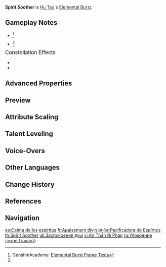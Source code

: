 {{Talent Infobox
|image         = Talent Spirit Soother.png
|character     = Hu Tao
|type          = Elemental Burst
|info          = Commands a blazing spirit to attack, dealing {{Color|Pyro DMG}} in a large [[AoE]].<br />Upon striking the enemy, regenerates a percentage of Hu Tao's Max HP. This effect can be triggered up to 5 times, based on the number of enemies hit.<br />If Hu Tao's HP is below or equal to 50% when the enemy is hit, both the DMG and HP Regeneration are increased.
|scale_att1    = Max HP
|scale_att2    = ATK
|energyCost    = 60
|CD            = 15s
|attr1         = DMG
|value1        = 303–588%
|attr2         = Low HP DMG
|value2        = 379–735%
|attr3         = Heal
|value3        = 6.26% Max HP–12.15% Max HP
|attr4         = Low HP Heal
|value4        = 8.35% Max HP–16.20% Max HP
|utility1      = AoE
|utility2      = Healing
}}
{{Description|Supernatural activity by those who have already left this world is a source of great anxiety for the Wangsheng Funeral Parlor. In such cases, cremation always lets Hu Tao find peace of mind. The more anxious she feels, the stronger the flame.}}
'''Spirit Soother''' is [[Hu Tao]]'s [[Elemental Burst]].

==Gameplay Notes==
* {{TalentNote|energy frame|73}}<ref name="Genshin Academy burst info sheet">GenshinAcademy: [https://docs.google.com/spreadsheets/d/1iLUT8Tafwih3RZbNlA59w6-x5NQdgPvsMc86b7W92DQ/edit#gid=0 Elemental Burst Frame Tests]</ref>
* {{TalentNote|cooldown frame|64}}<ref name="Genshin Academy burst info sheet" />
;<big>Constellation Effects</big>
*{{TalentNote|constellation|2|Ominous Rainfall|Using Spirit Soother will apply the [[Guide to Afterlife|Blood Blossom]] effect.}}
*{{TalentNote|constellation|5|Floral Incense}}

==Advanced Properties==
{{Advanced Properties
|title   = Skill DMG
|gu      = 2U
|icdtag  = none
|poise   = 250
|impulse = 3
}}

==Preview==
{{Preview
|file    = Spirit Soother Preview
}}
{{clr}}

==Attribute Scaling==
{{Talent Scaling
|talentType=Elemental Burst
|levels=14
|order=skilldmg,lowhpskilldmg,skillhpregeneration,lowhpskillregeneration,cd,energycost
|titles=Skill DMG (%),Low HP Skill DMG (%),Skill HP Regeneration (% Max HP),Low HP Skill Regeneration (% Max HP),CD,Energy Cost
|skilldmg_1=303.27
|skilldmg_2=321.43
|skilldmg_3=339.59
|skilldmg_4=363.2
|skilldmg_5=381.36
|skilldmg_6=399.52
|skilldmg_7=423.13
|skilldmg_8=446.74
|skilldmg_9=470.34
|skilldmg_10=493.95
|skilldmg_11=517.56
|skilldmg_12=541.17
|skilldmg_13=564.78
|skilldmg_14=588
|lowhpskilldmg_1=379.09
|lowhpskilldmg_2=401.79
|lowhpskilldmg_3=424.49
|lowhpskilldmg_4=454
|lowhpskilldmg_5=476.7
|lowhpskilldmg_6=499.4
|lowhpskilldmg_7=528.91
|lowhpskilldmg_8=558.42
|lowhpskilldmg_9=587.93
|lowhpskilldmg_10=617.44
|lowhpskilldmg_11=646.95
|lowhpskilldmg_12=676.46
|lowhpskilldmg_13=705.97
|lowhpskilldmg_14= 735
|skillhpregeneration_1=6.26
|skillhpregeneration_2=6.64
|skillhpregeneration_3=7.01
|skillhpregeneration_4=7.5
|skillhpregeneration_5=7.88
|skillhpregeneration_6=8.25
|skillhpregeneration_7=8.74
|skillhpregeneration_8=9.22
|skillhpregeneration_9=9.71
|skillhpregeneration_10=10.2
|skillhpregeneration_11=10.69
|skillhpregeneration_12=11.18
|skillhpregeneration_13=11.66
|skillhpregeneration_14=12.15
|lowhpskillregeneration_1=8.35
|lowhpskillregeneration_2=8.85
|lowhpskillregeneration_3=9.35
|lowhpskillregeneration_4=10
|lowhpskillregeneration_5=10.5
|lowhpskillregeneration_6=11
|lowhpskillregeneration_7=11.65
|lowhpskillregeneration_8=12.3
|lowhpskillregeneration_9=12.95
|lowhpskillregeneration_10=13.6
|lowhpskillregeneration_11=14.25
|lowhpskillregeneration_12=14.9
|lowhpskillregeneration_13=15.55
|lowhpskillregeneration_14=16.20
|cd=15s
|energycost=60
}}

==Talent Leveling==
{{Talent Upgrade|Hu Tao}}

==Voice-Overs==
{{Talent VO}}

==Other Languages==
{{Other Languages
|en      = Spirit Soother
|zhs     = 安神秘法
|zhs_rm  = Ān Shén Mì Fǎ
|zht     = 安神秘法
|zht_rm  = Ān Shén Mì Fǎ
|zh_tl   = Secret Technique of Spirit Soothing
|ja      = 安神秘法
|ja_rm   = Anjin Hihou
|ja_tl   = Spirit-soothing Secret Technique
|ko      = 평안의 서
|ko_rm   = Pyeong'an-ui Seo
|ko_tl   = Book of Peace
|es      = Calma de los espíritus
|es_tl   = Calmness of the Spirits
|fr      = Apaisement divin
|fr_tl   = Divine Appeasement
|ru      = Упокоение духов
|ru_tl   = Spirits' Repose
|th      = Spirit Soother
|vi      = An Thần Bí Pháp
|vi_tl   = 
|de      = Geheime Kunst der Besänftigung
|de_tl   = Secret Art of Soothing
|id      = Spirit Soother
|pt      = Pacificadora de Espíritos
|pt_tl   = 
|tr      = Ruh Terbiyecisi
|tr_tl   = 
|it      = Sollievo dello spirito
|it_tl   = Relief of the Spirit
}}

==Change History==
{{Change History|1.3}}

==References==
{{Reflist}}

==Navigation==
{{Talent Navbox|Hu Tao}}

[[es:Calma de los espíritus]]
[[fr:Apaisement divin]]
[[pt-br:Pacificadora de Espíritos]]
[[th:Spirit Soother]]
[[uk:Заспокоєння душ]]
[[vi:An Thần Bí Pháp]]
[[ru:Упокоение духов (талант)]]